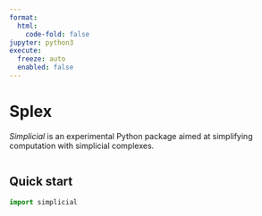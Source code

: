 ```yaml
---
format:
  html:
    code-fold: false
jupyter: python3
execute: 
  freeze: auto
  enabled: false
---
```


# Splex

_Simplicial_ is an experimental Python package aimed at simplifying computation with simplicial complexes. 

```tableofcontents
```

## Quick start 

```python
import simplicial 
```